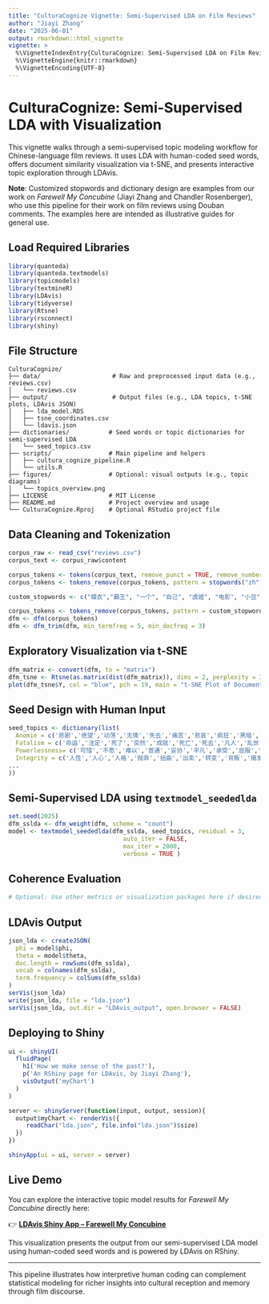 ```yaml
---
title: "CulturaCognize Vignette: Semi-Supervised LDA on Film Reviews"
author: "Jiayi Zhang"
date: "2025-06-01"
output: rmarkdown::html_vignette
vignette: >
  %\VignetteIndexEntry{CulturaCognize: Semi-Supervised LDA on Film Reviews}
  %\VignetteEngine{knitr::rmarkdown}
  %\VignetteEncoding{UTF-8}
---
```


# CulturaCognize: Semi-Supervised LDA with Visualization

This vignette walks through a semi-supervised topic modeling workflow for Chinese-language film reviews. It uses LDA with human-coded seed words, offers document similarity visualization via t-SNE, and presents interactive topic exploration through LDAvis.

**Note**: Customized stopwords and dictionary design are examples from our work on *Farewell My Concubine* (Jiayi Zhang and Chandler Rosenberger), who use this pipeline for their work on film reviews using Douban comments. The examples here are intended as illustrative guides for general use.

## Load Required Libraries
```r
library(quanteda)
library(quanteda.textmodels)
library(topicmodels)
library(textmineR)
library(LDAvis)
library(tidyverse)
library(Rtsne)
library(rsconnect)
library(shiny)
```

## File Structure
```
CulturaCognize/
├── data/                    # Raw and preprocessed input data (e.g., reviews.csv)
│   └── reviews.csv
├── output/                  # Output files (e.g., LDA topics, t-SNE plots, LDAvis JSON)
│   ├── lda_model.RDS
│   ├── tsne_coordinates.csv
│   └── ldavis.json
├── dictionaries/           # Seed words or topic dictionaries for semi-supervised LDA
│   └── seed_topics.csv
├── scripts/                # Main pipeline and helpers
│   ├── cultura_cognize_pipeline.R
│   └── utils.R
├── figures/                # Optional: visual outputs (e.g., topic diagrams)
│   └── topics_overview.png
├── LICENSE                 # MIT License
├── README.md               # Project overview and usage
└── CulturaCognize.Rproj    # Optional RStudio project file
```

## Data Cleaning and Tokenization
```r
corpus_raw <- read_csv("reviews.csv")
corpus_text <- corpus_raw$content

corpus_tokens <- tokens(corpus_text, remove_punct = TRUE, remove_numbers = TRUE)
corpus_tokens <- tokens_remove(corpus_tokens, pattern = stopwords("zh", source = "marimo"))

custom_stopwords <- c("蝶衣","霸王", "一个", "自己", "虞姬", "电影", "小豆", "没有", "时候", "就是", "最后", "有用", "他们")

corpus_tokens <- tokens_remove(corpus_tokens, pattern = custom_stopwords)
dfm <- dfm(corpus_tokens)
dfm <- dfm_trim(dfm, min_termfreq = 5, min_docfreq = 3)
```

## Exploratory Visualization via t-SNE
```r
dfm_matrix <- convert(dfm, to = "matrix")
dfm_tsne <- Rtsne(as.matrix(dist(dfm_matrix)), dims = 2, perplexity = 30)
plot(dfm_tsne$Y, col = "blue", pch = 19, main = "t-SNE Plot of Document Similarity")
```

## Seed Design with Human Input
```r
seed_topics <- dictionary(list(
  Anomie = c('悲剧','绝望','动荡','无情','失去','痛苦','悲哀','疯狂','黑暗','挣扎','害怕','混乱','折磨','暴力','悲惨','可悲','沉重','残忍','悲伤','苦难','崩溃','残酷','艰苦','辛苦'),
  Fatalism = c('命运','注定','死了','突然','成就','死亡','死去','凡人','乱世','毁灭','宿命','天命', '无力','命苦','认命'),
  Powerlessness= c('可惜','不愿','难以','普通','妥协','平凡','承受','屈服','隐忍','牺牲','可怜','压抑', '孤独','无奈','放弃'),
  Integrity = c('人性','人心','人格','抛弃','扭曲','出卖','转变','背叛','揭发','批斗','自保','六亲', '不认'),
...
))
```

## Semi-Supervised LDA using `textmodel_seededlda`
```r
set.seed(2025)
dfm_sslda <- dfm_weight(dfm, scheme = "count")
model <- textmodel_seededlda(dfm_sslda, seed_topics, residual = 3, 
                                auto_iter = FALSE,
                                max_iter = 2000,
                                verbose = TRUE )
```


## Coherence Evaluation
```r
# Optional: Use other metrics or visualization packages here if desired
```

## LDAvis Output
```r
json_lda <- createJSON(
  phi = model$phi, 
  theta = model$theta, 
  doc.length = rowSums(dfm_sslda), 
  vocab = colnames(dfm_sslda), 
  term.frequency = colSums(dfm_sslda)
)
serVis(json_lda)
write(json_lda, file = "lda.json")
serVis(json_lda, out.dir = "LDAvis_output", open.browser = FALSE)
```

## Deploying to Shiny
```r
ui <- shinyUI(
  fluidPage(
    h1('How we make sense of the past?'),
    p('An RShiny page for LDAvis, by Jiayi Zhang'),
    visOutput('myChart')
  )
)

server <- shinyServer(function(input, output, session){
  output$myChart <- renderVis({
     readChar("lda.json", file.info("lda.json")$size)
  })
})

shinyApp(ui = ui, server = server)
```

## Live Demo

You can explore the interactive topic model results for *Farewell My Concubine* directly here:

👉 **[LDAvis Shiny App – Farewell My Concubine](https://jiayizhangg.shinyapps.io/farewell/#topic=2&lambda=1&term=)**

This visualization presents the output from our semi-supervised LDA model using human-coded seed words and is powered by LDAvis on RShiny.

---

This pipeline illustrates how interpretive human coding can complement statistical modeling for richer insights into cultural reception and memory through film discourse.
